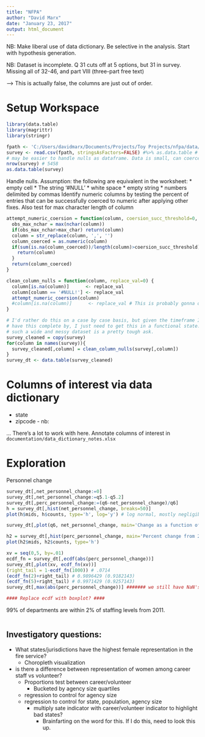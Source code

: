 ```yaml
---
title: "NFPA"
author: "David Marx"
date: "January 23, 2017"
output: html_document
---
```


NB: Make liberal use of data dictionary. Be selective in the analysis. Start with hypothesis
generation.

NB: Dataset is incomplete. Q 31 cuts off at 5 options, but 31 in survey. Missing all of 32-46, and part VIII (three-part free text)

--> This is actually false, the columns are just out of order.

# Setup Workspace

```r
library(data.table)
library(magrittr)
library(stringr)
```

```r
fpath <- 'C:/Users/davidmarx/Documents/Projects/Toy Projects/nfpa/data/raw/FireService_DataSet.csv'
survey <- read.csv(fpath, stringsAsFactors=FALSE) #%>% as.data.table # Doing it this way instead of fread to suppress warnings
# may be easier to handle nulls as dataframe. Data is small, can coerce to datatable later if I want.
nrow(survey) # 5458
as.data.table(survey)
```

Handle nulls. Assumption: the following are equivalent in the worksheet:
* empty cell
* The string '#NULL'
* white space
* empty string
* numbers delimited by commas *
  * Identify numeric columns by testing the percent of entries that can be successfully coerced
    to numeric after applying other fixes. Also test for max character length of column

```r
attempt_numeric_coersion = function(column, coersion_succ_threshold=0, max_char=10){
  obs_max_nchar = max(nchar(column))
  if(obs_max_nchar>max_char) return(column)
  column = str_replace(column, ',', '')
  column_coerced = as.numeric(column)
  if(sum(is.na(column_coerced))/length(column)>coersion_succ_threshold){
    return(column)
  }
  return(column_coerced)
}

clean_column_nulls = function(column, replace_val=0) {
  column[is.na(column)]      <- replace_val
  column[column == '#NULL!'] <- replace_val
  attempt_numeric_coersion(column)
  #column[is.na(column)]      <- replace_val # This is probably gonna obfuscate errors
}
```

```r
# I'd rather do this on a case by case basis, but given the timeframe I'm supposed to 
# have this complete by, I just need to get this in a functional state. 3-5 hours for
# such a wide and messy dataset is a pretty tough ask.
survey_cleaned = copy(survey)
for(column in names(survey)){
  survey_cleaned[,column] = clean_column_nulls(survey[,column])
}
survey_dt <- data.table(survey_cleaned)
```



# Columns of interest via data dictionary

* state
* zipcode - nb: 

... There's a lot to work with here. Annotate columns of interest in `documentation/data_dictionary_notes.xlsx`

# Exploration

Personnel change

```r
survey_dt[,net_personnel_change:=0]
survey_dt[,net_personnel_change:=q5.1-q5.2]
survey_dt[,perc_personnel_change:=(q6-net_personnel_change)/q6]
h = survey_dt[,hist(net_personnel_change, breaks=50)]
plot(h$mids, h$counts, type='h', log='y') # log normal, mostly negligible net change

survey_dt[,plot(q6, net_personnel_change, main='Change as a function of total personnel')]

h2 = survey_dt[,hist(perc_personnel_change, main='Percent change from 2011')]
plot(h2$mids, h2$counts, type='h')

xv = seq(0,5, by=.01)
ecdf_fn = survey_dt[,ecdf(abs(perc_personnel_change))]
survey_dt[,plot(xv, ecdf_fn(xv))]
(right_tail = 1-ecdf_fn(1000)) # .0714
(ecdf_fn(2)+right_tail) # 0.9896429 (0.9182143)
(ecdf_fn(5)+right_tail) # 0.9971429 (0.9257143)
survey_dt[,max(abs(perc_personnel_change))] ####### we still have NaN's in here

#### Replace ecdf with boxplot? ####
```

99% of departments are within 2% of staffing levels from 2011. 


```r


```

## Investigatory questions:

* What states/jurisdictions have the highest female representation in the fire service? 
  * Choropleth visualization
* is there a difference between representation of women among career staff vs volunteer?
  * Proportions test between career/volunteer
    * Bucketed by agency size quartiles
  * regression to control for agency size 
  * regression to control for state, population, agency size
    * multiply sate indicator with career/volunteer indicator to highlight bad states?
      * Brainfarting on the word for this. If I do this, need to look this up.